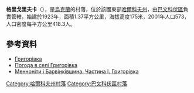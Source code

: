 

{{coord|48|52|23|N|36|54|28|E|scale:100000_region:UA|display=title}}

'''格里戈里夫卡'''（{{lang-uk|Григорівка}}），是[[烏克蘭|烏克蘭]]的村落，位於該國東部[[哈爾科夫州|哈爾科夫州]]，由[[巴文科伏區|巴文科伏區]]負責管轄，始建於1923年，面積1.37平方公里，海拔高度175米，2001年人口573，人口密度每平方公里418.3人。

==參考資料==
*[http://gska2.rada.gov.ua/pls/z7502/A005?rdat1=09.01.2009&rf7571=32183 Григорівка]{{dead link|date=2018年3月 |bot=InternetArchiveBot |fix-attempted=yes }}
* [http://weather.in.ua/ua/har'kovskaja/5892 Погода в селі Григорівка]{{Wayback|url=http://weather.in.ua/ua/har%27kovskaja/5892 |date=20160323030032 }}
* [http://bcm1936.livejournal.com/tag/Григорівка%20менноніти Менноніти і Барвінківщина. Частина І. Григорівка]

{{DEFAULTSORT:Григорівка}}
[[Category:哈爾科夫州村落|Category:哈爾科夫州村落]]
[[Category:巴文科伏區村落|Category:巴文科伏區村落]]


{{Kharkiv-geo-stub}}